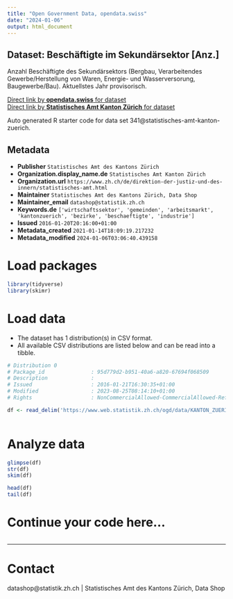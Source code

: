 ```yaml
---
title: "Open Government Data, opendata.swiss"
date: "2024-01-06"
output: html_document
---
```


## Dataset: Beschäftigte im Sekundärsektor [Anz.]

Anzahl Beschäftigte des Sekundärsektors (Bergbau, Verarbeitendes Gewerbe/Herstellung von Waren, Energie- und Wasserversorung, Baugewerbe/Bau). Aktuellstes Jahr provisorisch.

[Direct link by **opendata.swiss** for dataset](https://opendata.swiss/de/dataset/beschaftigte-im-sekundarsektor-anz)<br>
[Direct link by **Statistisches Amt Kanton Zürich** for dataset](https://www.zh.ch/de/politik-staat/gemeinden/gemeindeportraet.html)

Auto generated R starter code for data set 341@statistisches-amt-kanton-zuerich.

## Metadata

- **Publisher** `Statistisches Amt des Kantons Zürich`
- **Organization.display_name.de** `Statistisches Amt Kanton Zürich`
- **Organization.url** `https://www.zh.ch/de/direktion-der-justiz-und-des-innern/statistisches-amt.html`
- **Maintainer** `Statistisches Amt des Kantons Zürich, Data Shop`
- **Maintainer_email** `datashop@statistik.zh.ch`
- **Keywords.de** `['wirtschaftssektor', 'gemeinden', 'arbeitsmarkt', 'kantonzuerich', 'bezirke', 'beschaeftigte', 'industrie']`
- **Issued** `2016-01-20T20:16:00+01:00`
- **Metadata_created** `2021-01-14T18:09:19.217232`
- **Metadata_modified** `2024-01-06T03:06:40.439158`


# Load packages

```r

library(tidyverse)
library(skimr)

```

# Load data

-   The dataset has 1 distribution(s) in CSV format.
-   All available CSV distributions are listed below and can be read into a tibble.

```r

# Distribution 0
# Package_id               : 95d779d2-b951-40a6-a820-67694f068509
# Description              : 
# Issued                   : 2016-01-21T16:30:35+01:00
# Modified                 : 2023-08-25T08:14:10+01:00
# Rights                   : NonCommercialAllowed-CommercialAllowed-ReferenceRequired

df <- read_delim('https://www.web.statistik.zh.ch/ogd/data/KANTON_ZUERICH_589.csv')



```

# Analyze data

```r

glimpse(df)
str(df)
skim(df)

head(df)
tail(df)

```

# Continue your code here...

```r

```

------------------------------------------------------------------------

# Contact

datashop@statistik.zh.ch | Statistisches Amt des Kantons Zürich, Data Shop
